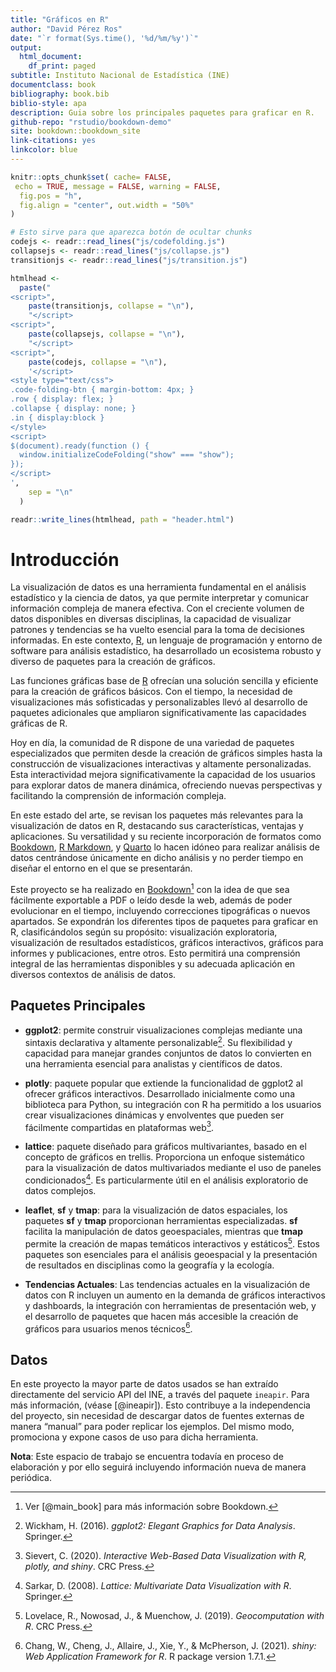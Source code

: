 ```yaml
--- 
title: "Gráficos en R"
author: "David Pérez Ros"
date: "`r format(Sys.time(), '%d/%m/%y')`" 
output:
  html_document:
    df_print: paged
subtitle: Instituto Nacional de Estadística (INE)
documentclass: book
bibliography: book.bib
biblio-style: apa
description: Guia sobre los principales paquetes para graficar en R.
github-repo: "rstudio/bookdown-demo"
site: bookdown::bookdown_site
link-citations: yes
linkcolor: blue
---
```


```r
knitr::opts_chunk$set( cache= FALSE,
 echo = TRUE, message = FALSE, warning = FALSE,
  fig.pos = "h",
  fig.align = "center", out.width = "50%"
)

```


```r
# Esto sirve para que aparezca botón de ocultar chunks
codejs <- readr::read_lines("js/codefolding.js")
collapsejs <- readr::read_lines("js/collapse.js")
transitionjs <- readr::read_lines("js/transition.js")

htmlhead <-
  paste("
<script>",
    paste(transitionjs, collapse = "\n"),
    "</script>
<script>",
    paste(collapsejs, collapse = "\n"),
    "</script>
<script>",
    paste(codejs, collapse = "\n"),
    '</script>
<style type="text/css">
.code-folding-btn { margin-bottom: 4px; }
.row { display: flex; }
.collapse { display: none; }
.in { display:block }
</style>
<script>
$(document).ready(function () {
  window.initializeCodeFolding("show" === "show");
});
</script>
',
    sep = "\n"
  )

readr::write_lines(htmlhead, path = "header.html")
```





# Introducción




La visualización de datos es una herramienta fundamental en el análisis estadístico y la ciencia de datos, ya que permite interpretar y comunicar información compleja de manera efectiva. Con el creciente volumen de datos disponibles en diversas disciplinas, la capacidad de visualizar patrones y tendencias se ha vuelto esencial para la toma de decisiones informadas. En este contexto, [R](https://www.r-project.org), un lenguaje de programación y entorno de software para análisis estadístico, ha desarrollado un ecosistema robusto y diverso de paquetes para la creación de gráficos.

Las funciones gráficas base de [R](https://www.r-project.org) ofrecían una solución sencilla y eficiente para la creación de gráficos básicos. Con el tiempo, la necesidad de visualizaciones más sofisticadas y personalizables llevó al desarrollo de paquetes adicionales que ampliaron significativamente las capacidades gráficas de R.


Hoy en día, la comunidad de R dispone de una variedad de paquetes especializados que permiten desde la creación de gráficos simples hasta la construcción de visualizaciones interactivas y altamente personalizadas. Esta interactividad mejora significativamente la capacidad de los usuarios para explorar datos de manera dinámica, ofreciendo nuevas perspectivas y facilitando la comprensión de información compleja.

En este estado del arte, se revisan los paquetes más relevantes para la visualización de datos en R, destacando sus características, ventajas y aplicaciones. Su versatilidad y su reciente incorporación de formatos como [Bookdown](https://bookdown.org/), [R Markdown](https://rmarkdown.rstudio.com/), y [Quarto](https://quarto.org/) lo hacen idóneo para realizar análisis de datos centrándose únicamente en dicho análisis y no perder tiempo en diseñar el entorno en el que se presentarán.

Este proyecto se ha realizado en [Bookdown](https://bookdown.org/)[^9] con la idea de que sea fácilmente exportable a PDF o leído desde la web, además de poder evolucionar en el tiempo, incluyendo correcciones tipográficas o nuevos apartados. Se expondrán los diferentes tipos de paquetes para graficar en R, clasificándolos según su propósito: visualización exploratoria, visualización de resultados estadísticos, gráficos interactivos, gráficos para informes y publicaciones, entre otros. Esto permitirá una comprensión integral de las herramientas disponibles y su adecuada aplicación en diversos contextos de análisis de datos.

## Paquetes Principales


  -  **ggplot2**: permite construir visualizaciones complejas mediante una sintaxis declarativa y altamente personalizable[^1]. Su flexibilidad y capacidad para manejar grandes conjuntos de datos lo convierten en una herramienta esencial para analistas y científicos de datos.

[^1]: Wickham, H. (2016). *ggplot2: Elegant Graphics for Data Analysis*. Springer.

  -  **plotly**: paquete popular que extiende la funcionalidad de ggplot2 al ofrecer gráficos interactivos. Desarrollado inicialmente como una biblioteca para Python, su integración con R ha permitido a los usuarios crear visualizaciones dinámicas y envolventes que pueden ser fácilmente compartidas en plataformas web[^2]. 

[^2]: Sievert, C. (2020). *Interactive Web-Based Data Visualization with R, plotly, and shiny*. CRC Press.

  -  **lattice**: paquete diseñado para gráficos multivariantes, basado en el concepto de gráficos en trellis. Proporciona un enfoque sistemático para la visualización de datos multivariados mediante el uso de paneles condicionados[^3]. Es particularmente útil en el análisis exploratorio de datos complejos.

[^3]: Sarkar, D. (2008). *Lattice: Multivariate Data Visualization with R*. Springer.


  -  **leaflet**, **sf** y **tmap**: para la visualización de datos espaciales, los paquetes **sf** y **tmap** proporcionan herramientas especializadas. **sf** facilita la manipulación de datos geoespaciales, mientras que **tmap** permite la creación de mapas temáticos interactivos y estáticos[^5]. Estos paquetes son esenciales para el análisis geoespacial y la presentación de resultados en disciplinas como la geografía y la ecología.

[^5]: Lovelace, R., Nowosad, J., & Muenchow, J. (2019). *Geocomputation with R*. CRC Press.

  -  **Tendencias Actuales**: Las tendencias actuales en la visualización de datos con R incluyen un aumento en la demanda de gráficos interactivos y dashboards, la integración con herramientas de presentación web, y el desarrollo de paquetes que hacen más accesible la creación de gráficos para usuarios menos técnicos[^6]. 

[^6]: Chang, W., Cheng, J., Allaire, J., Xie, Y., & McPherson, J. (2021). *shiny: Web Application Framework for R*. R package version 1.7.1.




## Datos


En este proyecto la mayor parte de datos usados se han extraído directamente del servicio API del INE, a través del paquete `ineapir`. Para más información, (véase [@ineapir]). Esto contribuye a la independencia del proyecto, sin necesidad de descargar datos de fuentes externas de manera "manual" para poder replicar los ejemplos. Del mismo modo, promociona y expone casos de uso para dicha herramienta.


**Nota**: Este espacio de trabajo se encuentra todavía en proceso de elaboración y por ello seguirá incluyendo información nueva de manera periódica.


[^9]: Ver [@main_book] para más información sobre Bookdown. 
